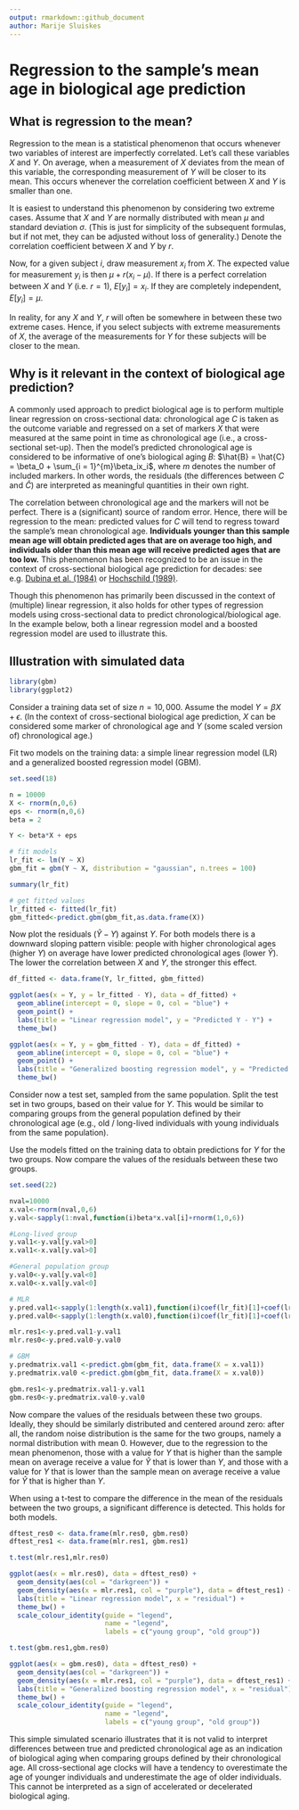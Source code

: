 ```yaml
---
output: rmarkdown::github_document
author: Marije Sluiskes
---
```


# Regression to the sample's mean age in biological age prediction

## What is regression to the mean?

Regression to the mean is a statistical phenomenon that occurs whenever two variables of interest are imperfectly correlated. Let's call these variables $X$ and $Y$. On average, when a measurement of $X$ deviates from the mean of this variable, the corresponding measurement of $Y$ will be closer to its mean. This occurs whenever the correlation coefficient between $X$ and $Y$ is smaller than one. 

It is easiest to understand this phenomenon by considering two extreme cases. Assume that $X$ and $Y$ are normally distributed with mean $\mu$ and standard deviation $\sigma$. (This is just for simplicity of the subsequent formulas, but if not met, they can be adjusted without loss of generality.) Denote the correlation coefficient between $X$ and $Y$ by $r$. 

Now, for a given subject $i$, draw measurement $x_i$ from $X$. The expected value for measurement $y_i$ is then $\mu + r(x_i - \mu)$. If there is a perfect correlation between  $X$ and $Y$ (i.e. $r = 1$), $E[y_i] = x_i$. If they are completely independent, $E[y_i] = \mu$.

In reality, for any $X$ and $Y$, $r$ will often be somewhere in between these two extreme cases. Hence, if you select subjects with extreme measurements of $X$, the average of the measurements for $Y$ for these subjects will be closer to the mean. 


## Why is it relevant in the context of biological age prediction?

A commonly used approach to predict biological age is to perform multiple linear regression on cross-sectional data: chronological age $C$ is taken as the outcome variable and regressed on a set of markers $X$ that were measured at the same point in time as chronological age (i.e., a cross-sectional set-up). Then the model's predicted chronological age is considered to be informative of one's biological aging $B$: $\hat{B} = \hat{C} = \beta_0 + \sum_{i = 1}^{m}\beta_ix_i$, where $m$ denotes the number of included markers. In other words, the residuals (the differences between $C$ and $\hat{C}$) are interpreted as meaningful quantities in their own right. 

The correlation between chronological age and the markers will not be perfect. There is a (significant) source of random error. Hence, there will be regression to the mean: predicted values for $C$ will tend to regress toward the sample's mean chronological age. **Individuals younger than this sample mean age will obtain predicted ages that are on average too high, and individuals older than this mean age will receive predicted ages that are too low.** This phenomenon has been recognized to be an issue in the context of cross-sectional biological age prediction for decades: see e.g. [Dubina et al. (1984)](https://www.sciencedirect.com/science/article/pii/0531556584900160) or [Hochschild (1989)](https://www.sciencedirect.com/science/article/pii/0531556589900028). 

Though this phenomenon has primarily been discussed in the context of (multiple) linear regression, it also holds for other types of regression models using cross-sectional data to predict chronological/biological age. In the example below, both a linear regression model and a boosted regression model are used to illustrate this. 

## Illustration with simulated data 

```r
library(gbm)
library(ggplot2)
```

Consider a training data set of size $n = 10,000$. Assume the model $Y = \beta X + \epsilon$. (In the context of cross-sectional biological age prediction, $X$ can be considered some marker of chronological age and $Y$ (some scaled version of) chronological age.)

Fit two models on the training data: a simple linear regression model (LR) and a generalized boosted regression model (GBM).
```r
set.seed(18)

n = 10000
X <- rnorm(n,0,6)
eps <- rnorm(n,0,6)
beta = 2

Y <- beta*X + eps

# fit models
lr_fit <- lm(Y ~ X)
gbm_fit = gbm(Y ~ X, distribution = "gaussian", n.trees = 100)

summary(lr_fit)

# get fitted values
lr_fitted <- fitted(lr_fit)
gbm_fitted<-predict.gbm(gbm_fit,as.data.frame(X))
```

Now plot the residuals ($\hat{Y} - Y$) against $Y$. For both models there is a downward sloping pattern visible: people with higher chronological ages (higher $Y$) on average have lower predicted chronological ages (lower $\hat{Y}$). The lower the correlation between $X$ and $Y$, the stronger this effect. 
```r
df_fitted <- data.frame(Y, lr_fitted, gbm_fitted)

ggplot(aes(x = Y, y = lr_fitted - Y), data = df_fitted) +
  geom_abline(intercept = 0, slope = 0, col = "blue") + 
  geom_point() + 
  labs(title = "Linear regression model", y = "Predicted Y - Y") +
  theme_bw()

ggplot(aes(x = Y, y = gbm_fitted - Y), data = df_fitted) +
  geom_abline(intercept = 0, slope = 0, col = "blue") + 
  geom_point() + 
  labs(title = "Generalized boosting regression model", y = "Predicted Y - Y") +
  theme_bw()
```

Consider now a test set, sampled from the same population. Split the test set in two groups, based on their value for $Y$. This would be similar to comparing groups from the general population defined by their chronological age (e.g., old / long-lived individuals with young individuals from the same population).

Use the models fitted on the training data to obtain predictions for $Y$ for the two groups. Now compare the values of the residuals between these two groups. 
```r
set.seed(22)

nval=10000
x.val<-rnorm(nval,0,6)
y.val<-sapply(1:nval,function(i)beta*x.val[i]+rnorm(1,0,6))

#Long-lived group
y.val1<-y.val[y.val>0]
x.val1<-x.val[y.val>0]

#General population group
y.val0<-y.val[y.val<0]
x.val0<-x.val[y.val<0]

# MLR 
y.pred.val1<-sapply(1:length(x.val1),function(i)coef(lr_fit)[1]+coef(lr_fit)[2]*x.val1[i])
y.pred.val0<-sapply(1:length(x.val0),function(i)coef(lr_fit)[1]+coef(lr_fit)[2]*x.val0[i])

mlr.res1<-y.pred.val1-y.val1
mlr.res0<-y.pred.val0-y.val0

# GBM
y.predmatrix.val1 <-predict.gbm(gbm_fit, data.frame(X = x.val1))
y.predmatrix.val0 <-predict.gbm(gbm_fit, data.frame(X = x.val0))

gbm.res1<-y.predmatrix.val1-y.val1
gbm.res0<-y.predmatrix.val0-y.val0
```

Now compare the values of the residuals between these two groups. Ideally, they should be similarly distributed and centered around zero: after all, the random noise distribution is the same for the two groups, namely a normal distribution with mean 0. However, due to the regression to the mean phenomenon, those with a value for $Y$ that is higher than the sample mean on average receive a value for $\hat{Y}$ that is lower than $Y$, and those with a value for $Y$ that is lower than the sample mean on average receive a value for $\hat{Y}$ that is higher than $Y$. 

When using a t-test to compare the difference in the mean of the residuals between the two groups, a significant difference is detected. This holds for both models. 

```r
dftest_res0 <- data.frame(mlr.res0, gbm.res0)
dftest_res1 <- data.frame(mlr.res1, gbm.res1)
```

```r
t.test(mlr.res1,mlr.res0)

ggplot(aes(x = mlr.res0), data = dftest_res0) +
  geom_density(aes(col = "darkgreen")) +
  geom_density(aes(x = mlr.res1, col = "purple"), data = dftest_res1) + 
  labs(title = "Linear regression model", x = "residual") +
  theme_bw() +
  scale_colour_identity(guide = "legend", 
                        name = "legend",
                        labels = c("young group", "old group"))
```

```r
t.test(gbm.res1,gbm.res0)

ggplot(aes(x = gbm.res0), data = dftest_res0) +
  geom_density(aes(col = "darkgreen")) +
  geom_density(aes(x = mlr.res1, col = "purple"), data = dftest_res1) + 
  labs(title = "Generalized boosting regression model", x = "residual") +
  theme_bw() +
  scale_colour_identity(guide = "legend", 
                        name = "legend",
                        labels = c("young group", "old group"))
```

This simple simulated scenario illustrates that it is not valid to interpret differences between true and predicted chronological age as an indication of biological aging when comparing groups defined by their chronological age. All cross-sectional age clocks will have a tendency to overestimate the age of younger individuals and underestimate the age of older individuals. This cannot be interpreted as a sign of accelerated or decelerated biological aging. 

